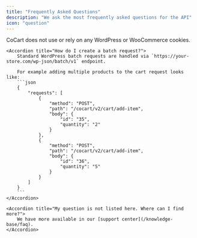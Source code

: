 ```yaml
---
title: "Frequently Asked Questions"
description: "We ask the most frequently asked questions for the API"
icon: "question"
---
```


<AccordionGroup>
    <Accordion title="Does CoCart use cookies?">
        CoCart does not use or rely on any WordPress or WooCommerce cookies.
    </Accordion>

    <Accordion title="How do I create a batch request?">
        Standard WordPress batch requests are handled via `https://your-store.com/wp-json/batch/v1` endpoint.

        For example adding multiple products to the cart request looks like:
        ```json
        {
            "requests": [
                {
                    "method": "POST",
                    "path": "/cocart/v2/cart/add-item",
                    "body": {
                        "id": "35",
                        "quantity": "2"
                    }
                },
                {
                    "method": "POST",
                    "path": "/cocart/v2/cart/add-item",
                    "body": {
                        "id": "36",
                        "quantity": "5"
                    }
                }
            ]
        }
        ```
    </Accordion>

    <Accordion title="My question is not listed here. Where can I find more?">
        We have more available in our [support center](/knowledge-base/faq).
    </Accordion>
</AccordionGroup>